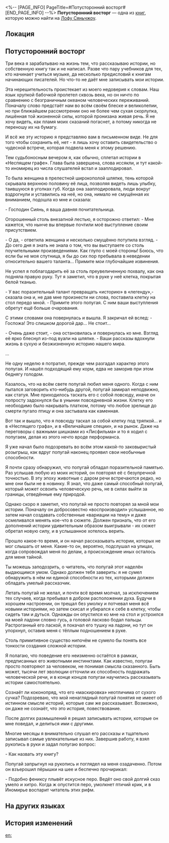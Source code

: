 <%-- [PAGE_INFO]
PageTitle=#Потусторонний восторг#
[END_PAGE_INFO] --%>
{{Дополнить}}
{{Книга Инфобокс
|id           = 270
|Название     = 
|Изображение  = Иконка Пергамент Сяньчжоу.png
|Мир          = Лофу Сяньчжоу
|Томов        = 1
|Автор        = <!--нужно добавить-->
|Описание     = Собрание историй о привидениях за авторством господина Сияня.
|Том1         = {{tx}}
|Источник1    = {{tx|Отсутствует источник}}
|Персонажи    = 
|Фракции      = 
}}
'''Потусторонний восторг''' — одна из [[Книги|книг]], которую можно найти на [[Лофу Сяньчжоу]].

==Локация==
{{Отметка карты|<!--название карты-->|<!--id отметки-->}}

==Потусторонний восторг==
Три века я зарабатываю на жизнь тем, что рассказываю истории, но собственную книгу так и не написал. Разве что пару учебников для тех, кто начинает учиться музыке, да несколько предисловий к книгам начинающих писателей. Но что-то не даёт мне записывать мои истории.

Эта нерешительность проистекает из моего недоверия к словам. Наш язык хрупкой бабочкой пролетел сквозь века, но он ничто по сравнению с безграничным океаном человеческих переживаний. Поначалу слово предстаёт нам во всём своём блеске и великолепии, но при ближайшем рассмотрении оно не более чем сухая скорлупка, лишённая той жизненной силы, которой пронизана живая речь. Я не хочу видеть, как пламя моих сказаний погаснет, а потому никогда не переношу их на бумагу.

И всё же эту историю я представляю вам в письменном виде. Не для того чтобы сохранить её, нет - я лишь хочу оставить свидетельство о чудесной встрече, которая подвела меня к этому решению.

Тем судьбоносным вечером я, как обычно, сплетал истории в «Неспящем графе». Глава была завершена, слова иссякли, и тут какой-то иномирец из числа слушателей встал и зааплодировал.

То была женщина в прелестной широкополой шляпке, тень которой скрывала верхнюю половину её лица, позволяя видеть лишь улыбку, таившуюся в уголках губ. Когда она зааплодировала, люди вокруг вздрогнули и уставились на неё, но она, нимало не смущённая их вниманием, подошла ко мне и сказала:

- Господин Сиянь, я ваша давняя почитательница.

Огорошенный столь внезапной лестью, я осторожно ответил: - Мне кажется, что нынче вы впервые почтили моё выступление своим присутствием.

- О да, - ответила женщина и несколько смущённо потупила взгляд. - До сего дня я знать не знала о том, что вы выступаете со столь поучительными произведениями. Как глупо с моей стороны! Боюсь, что если бы не моя спутница, я бы до сих пор пребывала в неведении относительно вашего таланта... Примите мои глубочайшие извинения.

Не успел я поблагодарить её за столь преувеличенную похвалу, как она подняла правую руку. Тут я заметил, что в руке у неё клетка, покрытая белой тканью.

- У вас поразительный талант превращать «историю» в «легенду»,- сказала она и, не дав мне произнести ни слова, поставила клетку на стол передо мной. - Примите этого попугая. С ним ваши выступления обретут ещё больше очарования.

С этими словами она повернулась и вышла. Я закричал ей вслед: - Госпожа! Это слишком дорогой дар... Не стоит...

- Очень даже стоит, - она остановилась и повернулась ко мне. Взгляд её ярко блеснул из-под вуали на шляпке. - Ваши рассказы вдохнули жизнь в сухую и безжизненную историю нашего мира.

...

Не одну неделю я потратил, прежде чем разгадал характер этого попугая. И нашёл подходящий ему корм, едва не заморив при этом беднягу голодом.

Казалось, что на всём свете попугай любил меня одного. Когда с ним пытался заговорить кто-нибудь другой, попугай замирал неподвижно, как статуя. Мне приходилось таскать его с собой повсюду, иначе он попросту задохнулся бы в унынии повседневной жизни. Клетку его необходимо было накрывать платком, потому что любое зрелище до смерти пугало птицу и она застывала как каменная.

Вот так и вышло, что я повсюду таскал за собой клетку под тряпкой... и в «Неспящего графа», и в «Величайшие специи», и на рынок. Даже на переговоры с важными шишками из «Лисфильма» и то я ходил с попугаем, делая из этого нечто вроде перформанса.

Я уже начал было подозревать во всём этом какой-то заковыристый розыгрыш, как вдруг попугай наконец проявил свои необычные способности.

Я почти сразу обнаружил, что попугай обладал поразительной памятью. Раз услышав любую из моих историй, он повторял её с безупречной точностью. В эту эпоху животные с даром речи встречаются редко, но мне они были не в новинку. Я знал, что даже самый способный попугай, который может освоить человеческую речь, не в силах выйти за границы, отведённые ему природой.

Однако скоро я заметил, что попугай не просто повторял за мной мои истории. Поначалу он добросовестно «воспроизводил» услышанное, но затем начал создавать собственные «вариации на тему» и даже осмеливался менять кое-что в сюжете. Должен признать, что от его дополнений истории удивительным образом выигрывали - их сюжет обретал новую силу, и в услышанное хотелось верить.

Прошло какое-то время, и он начал рассказывать истории, которых не мог слышать от меня. Какие-то он, вероятно, подслушал на улицах, когда сопровождал меня по делам, а происхождение иных осталось для меня тайной.

Ты можешь заподозрить, о читатель, что попугай этот наделён выдающимся умом. Однако должен тебя заверить: я не сумел обнаружить в нём ни единой способности из тех, которыми должен обладать умелый рассказчик.

Летать попугай не желал, и почти всё время молчал, за исключением тех случаев, когда пребывал в добром расположении духа. Будучи в хорошем настроении, он трещал без умолку и потчевал меня всё новыми историями, но затем скисал и убирался к себе в клетку, чтобы сидеть там и дуться. Однажды он опустился ко мне на стол и устроился на моей ладони словно гусь, а головой ласково бодал пальцы. Растроганный его лаской, я покачал его тушку на ладони, но тут он упорхнул, оставив меня с тёплым подношением в руке.

Столь примитивное существо нипочём не сумело бы понять все тонкости создания сложной истории.

Я полагаю, что поведение его неизменно остаётся в рамках, предписанных его животными инстинктами. Как известно, попугаи просто повторяют за человеком, не понимая смысла сказанного. Быть может, тысячи лет эволюции отточили их способность подражать человеческой речи, и в конце концов попугаи научились рассказывать истории самостоятельно.

Сознаёт ли коконопряд, что его «маскировка» неотличима от сухого сучка? Подозреваю, что мой ненаглядный попугай понятия не имеет об истинном смысле историй, которые сам же рассказывает. Возможно, он даже не сознаёт, что это история, повествование.

После долгих размышлений я решил записывать истории, которые он мне поведал, и делиться ими с другими.

Многие месяцы я внимательно слушал его рассказы и тщательно записывал самые увлекательные из них. Завершив работу, я взял рукопись в руки и задал попугаю вопрос:

- Как назвать эту книгу?

Попугай запрыгнул на рукопись и поглядел на меня озадаченно. Потом он взъерошил пёрышки на шее и беспечно прочирикал:

- Подобно фениксу плывёт искусное перо. Ведёт оно свой долгий сказ умело и хитро. Когда ж опустится перо, умолкнет птичий крик, и в Иномирье воспарит читатель этих рифм.

==На других языках==
{{На других языках
|en   = Otherworldly Delights
|zhs  = 厌作人间语
|zht  = 厭作人間語
|ja   = 世の言葉を嫌う
|ko   = 타계의 즐거움
|es   = Deleites de otro mundo
|fr   = Délices d'un autre monde
|ru   = Потусторонний восторг
|th   = เอือมระอาภาษามนุษย์
|vi   = Ngôn Ngữ Nhân Gian Đáng Ghét
|de   = Unirdische Vergnügen
|id   = Bahasa Anti Manusia
|pt   = Maravilhas de Outros Mundos
}}

==История изменений==
{{История изменений|3.5}}

[[en:]]